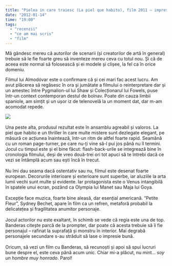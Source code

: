 ```yaml
---
title: "Pielea in care traiesc (La piel que habito), film 2011 — impresii"
date: "2012-01-14"
time: "19:00"
tags:
  - "recenzii"
  - "ce am mai scris"
  - "film"
---
```

Mă gândesc mereu că autorilor de scenarii (și creatorilor de artă în general) trebuie să le fie foarte greu să inventeze mereu ceva cu totul nou. Și că de aceea este normal să folosească și ei modele și clișee, la fel ca în orice domeniu.

Filmul lui Almodóvar este o confirmare că și cei mari fac acest lucru. Am avut plăcerea să regăsesc în ora și jumătate a filmului o reinterpretare dar și un amestec între Pygmalion-ul lui Shaw și Colecționarul lui Fowels, puse într-un context contemporan destul de bolnav. Poate din cauza limbii spaniole, am simțit și un ușor iz de telenovelă la un moment dat, dar m-am acomodat repede.

![](media/38057356011_0.jpg)\
\
Una peste alta, produsul rezultat este în ansamblu agreabil și valoros. La piel que habito e un thriller în care multe mistere sunt dezlegate elegant, pe măsură ce acțiunea înaintează, într-un ritm de altfel foarte rapid. Seamănă cu un roman page-turner, pe care nu-ți vine să-l pui jos până nu îl termini. Jocul cu timpul este și el bine făcut: flash-back-urile se integrează bine în cronologia filmului, deși de vreo două-trei ori tot apuci să te întrebi dacă ce vezi se întâmplă acum sau ești încă în trecut.\
\
Nu îmi dau seama dacă ostentativ sau nu, filmul este desenat foarte european. Decorurile interioare și exterioare sunt superbe, iar aluziile la arta lumii vechi sunt multe și evidente. Iar protagonista este o Venus intangibilă în spatele unui ecran, pozând ca Olympia lui Manet sau Maja lui Goya.\
\
Excepție face muzica, foarte bine aleasă, dar esențial americană. "Petite Fleur", Sydney Bechet, apare în film ca un refren, metaforă probabil la delicatețea și fragilitatea anumitor personaje.\
\
Jocul actorilor nu este exaltant, în schimb se vede că regia este una de top. Banderas citește parcă de la prompter, dar poate că acesta trebuie să îi fie personajul -- rafinat la suprafață și monstru în interior. Mai degrabă personajele secundare s-au străduit să lase o impresie bună.\
\
Oricum, să vezi un film cu Banderas, să recunoști și apoi să spui lucruri bune despre el, este ceva până acum unic. Chiar mi-a plăcut, nu mint... *soy un hombre muy honrado*. Parol!